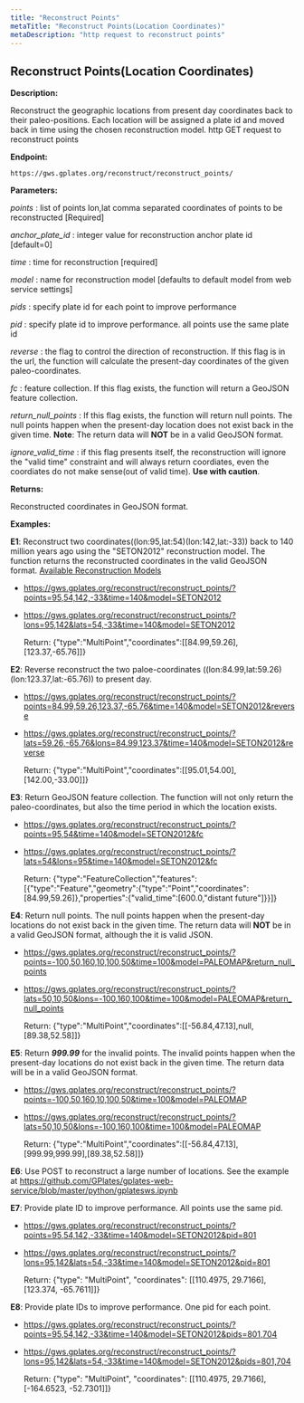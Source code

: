 ```yaml
---
title: "Reconstruct Points"
metaTitle: "Reconstruct Points(Location Coordinates)"
metaDescription: "http request to reconstruct points"
---
```


## Reconstruct Points(Location Coordinates)

**Description:**

Reconstruct the geographic locations from present day coordinates back to their paleo-positions. 
Each location will be assigned a plate id and moved back in time using the chosen reconstruction model.
http GET request to reconstruct points

**Endpoint:**
    
    https://gws.gplates.org/reconstruct/reconstruct_points/
    
**Parameters:**

*points* : list of points lon,lat comma separated coordinates of points to be reconstructed [Required]

*anchor_plate_id* : integer value for reconstruction anchor plate id [default=0]

*time* : time for reconstruction [required]

*model* : name for reconstruction model [defaults to default model from web service settings]

*pids* : specify plate id for each point to improve performance

*pid* : specify plate id to improve performance. all points use the same plate id

*reverse* : the flag to control the direction of reconstruction. If this flag is in the url, 
the function will calculate the present-day coordinates of the given paleo-coordinates.

*fc* : feature collection. If this flag exists, the function will return a GeoJSON feature collection.

*return_null_points* : If this flag exists, the function will return null points. 
The null points happen when the present-day location does not exist back in the given time. 
**Note**: The return data will **NOT** be in a valid GeoJSON format.

*ignore_valid_time* : if this flag presents itself, the reconstruction will ignore the "valid time" constraint and 
will always return coordiates, even the coordiates do not make sense(out of valid time). **Use with caution**.

**Returns:**

Reconstructed coordinates in GeoJSON format.

**Examples:**

**E1**: Reconstruct two coordinates((lon:95,lat:54)(lon:142,lat:-33)) back to 140 million years ago using the "SETON2012" reconstruction model. 
The function returns the reconstructed coordinates in the valid GeoJSON format. 
[Available Reconstruction Models](/reconstruction-models) 


- https://gws.gplates.org/reconstruct/reconstruct_points/?points=95,54,142,-33&time=140&model=SETON2012
- https://gws.gplates.org/reconstruct/reconstruct_points/?lons=95,142&lats=54,-33&time=140&model=SETON2012
  

    Return: {"type":"MultiPoint","coordinates":[[84.99,59.26],[123.37,-65.76]]}

**E2**: Reverse reconstruct the two paloe-coordinates ((lon:84.99,lat:59.26)(lon:123.37,lat:-65.76)) to present day.

- https://gws.gplates.org/reconstruct/reconstruct_points/?points=84.99,59.26,123.37,-65.76&time=140&model=SETON2012&reverse
- https://gws.gplates.org/reconstruct/reconstruct_points/?lats=59.26,-65.76&lons=84.99,123.37&time=140&model=SETON2012&reverse
  

    Return: {"type":"MultiPoint","coordinates":[[95.01,54.00],[142.00,-33.00]]}

**E3**: Return GeoJSON feature collection. The function will not only return the paleo-coordinates, but also the  time period in which the location exists. 

- https://gws.gplates.org/reconstruct/reconstruct_points/?points=95,54&time=140&model=SETON2012&fc
- https://gws.gplates.org/reconstruct/reconstruct_points/?lats=54&lons=95&time=140&model=SETON2012&fc
  

    Return: {"type":"FeatureCollection","features":[{"type":"Feature","geometry":{"type":"Point","coordinates":[84.99,59.26]},"properties":{"valid_time":[600.0,"distant future"]}}]}

**E4**: Return null points. The null points happen when the present-day locations do not exist back in the given time. 
The return data will **NOT** be in a valid GeoJSON format, although the it is valid JSON. 

- https://gws.gplates.org/reconstruct/reconstruct_points/?points=-100,50,160,10,100,50&time=100&model=PALEOMAP&return_null_points
- https://gws.gplates.org/reconstruct/reconstruct_points/?lats=50,10,50&lons=-100,160,100&time=100&model=PALEOMAP&return_null_points
     

    Return: {"type":"MultiPoint","coordinates":[[-56.84,47.13],null,[89.38,52.58]]}

**E5**: Return ***999.99*** for the invalid points. The invalid points happen when the present-day locations do not exist back in the given time. 
The return data will be in a valid GeoJSON format. 

- https://gws.gplates.org/reconstruct/reconstruct_points/?points=-100,50,160,10,100,50&time=100&model=PALEOMAP
- https://gws.gplates.org/reconstruct/reconstruct_points/?lats=50,10,50&lons=-100,160,100&time=100&model=PALEOMAP
  

    Return: {"type":"MultiPoint","coordinates":[[-56.84,47.13],[999.99,999.99],[89.38,52.58]]}

**E6**: Use POST to reconstruct a large number of locations. See the example at https://github.com/GPlates/gplates-web-service/blob/master/python/gplatesws.ipynb

**E7**: Provide plate ID to improve performance. All points use the same pid.

- https://gws.gplates.org/reconstruct/reconstruct_points/?points=95,54,142,-33&time=140&model=SETON2012&pid=801
- https://gws.gplates.org/reconstruct/reconstruct_points/?lons=95,142&lats=54,-33&time=140&model=SETON2012&pid=801
  

    Return: {"type": "MultiPoint", "coordinates": [[110.4975, 29.7166], [123.374, -65.7611]]}

**E8**: Provide plate IDs to improve performance. One pid for each point.

- https://gws.gplates.org/reconstruct/reconstruct_points/?points=95,54,142,-33&time=140&model=SETON2012&pids=801,704
- https://gws.gplates.org/reconstruct/reconstruct_points/?lons=95,142&lats=54,-33&time=140&model=SETON2012&pids=801,704
  

    Return: {"type": "MultiPoint", "coordinates": [[110.4975, 29.7166], [-164.6523, -52.7301]]}